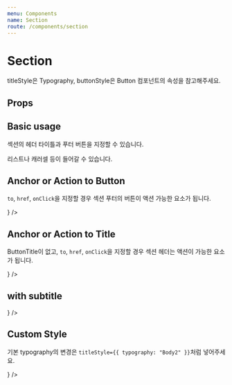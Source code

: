 ```yaml
---
menu: Components
name: Section
route: /components/section
---
```




# Section

titleStyle은 Typography, buttonStyle은 Button 컴포넌트의 속성을 참고해주세요.

## Props

<PropsTable of={Section} />

## Basic usage

섹션의 헤더 타이틀과 푸터 버튼을 지정할 수 있습니다.

<Playground>
  <Section title="가장 완강률이 높은 클래스" buttonTitle="클래스 전체보기">
    리스트나 캐러셀 등이 들어갈 수 있습니다.
  </Section>
</Playground>

## Anchor or Action to Button

`to`, `href`, `onClick`을 지정할 경우 섹션 푸터의 버튼이 액션 가능한 요소가 됩니다.

<Playground>
  <Section title="가장 완강률이 높은 클래스" buttonTitle="클래스 전체보기" to="/">
    <GridList
      items={[
        {
          id: 1,
          title: '리스트 아이템 1',
          image: imageSrc,
          to: '/',
        },
        {
          id: 2,
          title: '리스트 아이템 2',
          image: imageSrc,
          to: '/',
        },
      ]}
      smColumn={2}
      renderItem={item => <Card title={item.title} coverImage={item.image} to={item.to} />}
    />
  </Section>
</Playground>

## Anchor or Action to Title

ButtonTitle이 없고, `to`, `href`, `onClick`을 지정할 경우 섹션 헤더는 액션이 가능한 요소가 됩니다.

<Playground>
  <Section title="가장 완강률이 높은 클래스" to="/">
    <GridList
      items={[
        {
          id: 1,
          title: '리스트 아이템 1',
          image: imageSrc,
          to: '/',
        },
        {
          id: 2,
          title: '리스트 아이템 2',
          image: imageSrc,
          to: '/',
        },
      ]}
      smColumn={2}
      renderItem={item => <Card title={item.title} coverImage={item.image} to={item.to} />}
    />
  </Section>
</Playground>

## with subtitle

<Playground>
  <Section
    title="가장 완강률이 높은 클래스"
    subTitle="알림신청 하신 분들에게는 할인 및 이벤트 소식과 제작 과정을 전해드려요."
    buttonTitle="클래스 전체보기"
  >
    <GridList
      items={[
        {
          id: 1,
          title: '리스트 아이템 1',
          image: imageSrc,
        },
        {
          id: 2,
          title: '리스트 아이템 2',
          image: imageSrc,
        },
      ]}
      smColumn={2}
      renderItem={item => <Card title={item.title} coverImage={item.image} />}
    />
  </Section>
</Playground>

## Custom Style

기본 typography의 변경은 `titleStyle={{ typography: "Body2" }}`처럼 넣어주세요.

<Playground>
  <Section
    title="가장 완강률이 높은 클래스"
    titleStyle={{
      typography: 'Body2',
      color: 'orange',
      sm: 'Caption1',
    }}
    buttonTitle="클래스 전체보기"
    buttonStyle={{
      color: 'white',
      backgroundColor: 'black',
    }}
  >
    <GridList
      items={[
        {
          id: 1,
          title: '리스트 아이템 1',
          image: imageSrc,
        },
        {
          id: 2,
          title: '리스트 아이템 2',
          image: imageSrc,
        },
      ]}
      smColumn={2}
      renderItem={item => <Card title={item.title} coverImage={item.image} />}
    />
  </Section>
</Playground>
